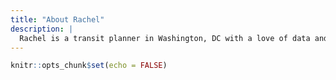 ```yaml
---
title: "About Rachel"
description: |
  Rachel is a transit planner in Washington, DC with a love of data and workflows.
---
```


```r
knitr::opts_chunk$set(echo = FALSE)
```
